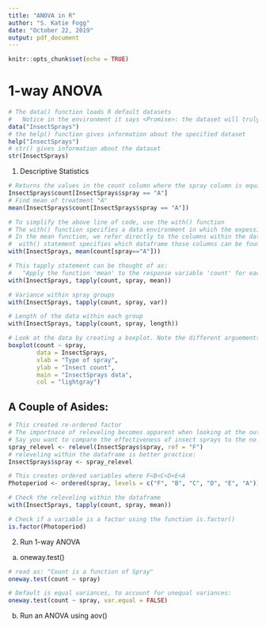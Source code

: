 ```yaml
---
title: "ANOVA in R"
author: "S. Katie Fogg"
date: "October 22, 2019"
output: pdf_document
---
```




```r
knitr::opts_chunk$set(echo = TRUE)
```

# 1-way ANOVA
```r
# The data() function loads R default datasets
#   Notice in the environment it says <Promise>: the dataset will truly be loaded as soon as you use it directly in your code
data("InsectSprays")
# the help() function gives information about the specified dataset
help("InsectSprays")
# str() gives information about the dataset
str(InsectSprays)
```

1. Descriptive Statistics
```r
# Returns the values in the count column where the spray column is equal to "A"
InsectSprays$count[InsectSprays$spray == "A"]
# Find mean of treatment "A"
mean(InsectSprays$count[InsectSprays$spray == "A"])

# To simplify the above line of code, use the with() function
# The with() function specifies a data environment in which the expession can be evaluated
# In the mean function, we refer directly to the columns within the dataframe. The
#  with() statement specifies which dataframe those columns can be found
with(InsectSprays, mean(count[spray=="A"]))

# This tapply statement can be thought of as:
#   "Apply the function 'mean' to the response variable 'count' for each treatment 'spray'
with(InsectSprays, tapply(count, spray, mean))

# Variance within spray groups
with(InsectSprays, tapply(count, spray, var))

# Length of the data within each group
with(InsectSprays, tapply(count, spray, length))

# Look at the data by creating a boxplot. Note the different arguements that improve plot visualization:
boxplot(count ~ spray,
        data = InsectSprays,
        xlab = "Type of spray",
        ylab = "Insect count",
        main = "InsectSprays data",
        col = "lightgray")

```

## A Couple of Asides:
```r
# This created re-ordered factor
# The importnace of releveling becomes apparent when looking at the output table from an ANOVA. Each group is compared to the first group. 
# Say you want to compare the effectiveness of insect sprays to the no spray control, which is spray "F":
spray_relevel <- relevel(InsectSprays$spray, ref = "F")
# releveling within the dataframe is better practice:
InsectSprays$spray <- spray_relevel

# This creates ordered variables where F<B<C<D<E<A
Photoperiod <- ordered(spray, levels = c("F", "B", "C", "D", "E", "A"))

# Check the releveling within the dataframe
with(InsectSprays, tapply(count, spray, mean))

# Check if a variable is a factor using the function is.factor()
is.factor(Photoperiod)

```

2. Run 1-way ANOVA
  a. oneway.test()
```r
# read as: "Count is a function of Spray"
oneway.test(count ~ spray)

# Default is equal variances, to account for unequal variances:
oneway.test(count ~ spray, var.equal = FALSE)
```

  b. Run an ANOVA using aov()
```r

```

